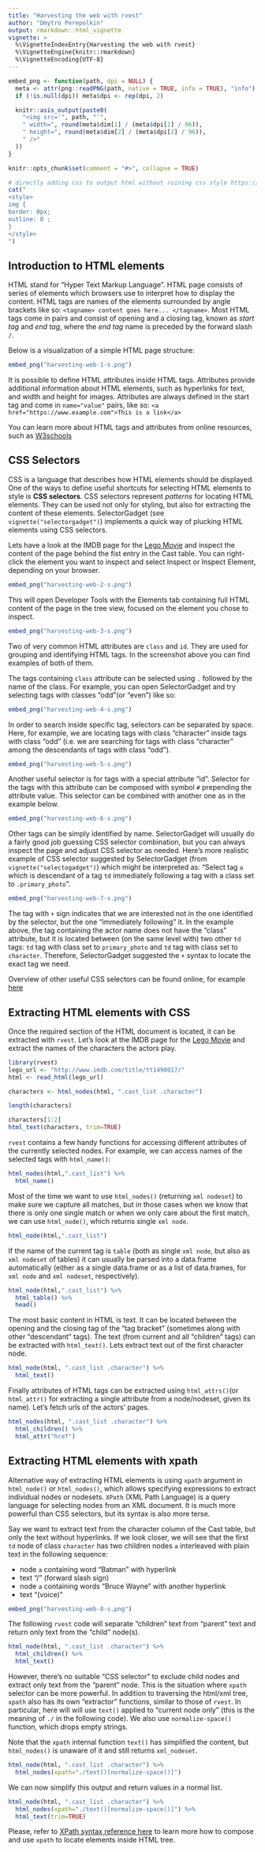 ```yaml
---
title: "Harvesting the web with rvest"
author: "Dmytro Perepolkin"
output: rmarkdown::html_vignette
vignette: >
  %\VignetteIndexEntry{Harvesting the web with rvest}
  %\VignetteEngine{knitr::rmarkdown}
  %\VignetteEncoding{UTF-8}
---
```


```r
embed_png <- function(path, dpi = NULL) {
  meta <- attr(png::readPNG(path, native = TRUE, info = TRUE), "info")
  if (!is.null(dpi)) meta$dpi <- rep(dpi, 2)

  knitr::asis_output(paste0(
    "<img src='", path, "'",
    " width=", round(meta$dim[1] / (meta$dpi[1] / 96)),
    " height=", round(meta$dim[2] / (meta$dpi[2] / 96)),
    " />"
  ))
}

knitr::opts_chunk$set(comment = "#>", collapse = TRUE)
```

```r
# directly adding css to output html without ruining css style https://stackoverflow.com/questions/29291633/adding-custom-css-tags-to-an-rmarkdown-html-document
cat("
<style>
img {
border: 0px;
outline: 0 ;
}
</style>
")
```


## Introduction to HTML elements

HTML stand for "Hyper Text Markup Language". HTML page consists of series of elements which browsers use to interpret how to display the content. HTML tags are names of the elements surrounded by angle brackets like so: `<tagname> content goes here... </tagname>`. Most HTML tags come in pairs and consist of opening and a closing tag, known as _start tag_ and _end tag_, where the _end tag_ name is preceded by the forward slash `/`.

Below is a visualization of a simple HTML page structure:

```r
embed_png("harvesting-web-1-s.png")
```

It is possible to define HTML attributes inside HTML tags. Attributes provide additional information about HTML elements, such as hyperlinks for text, and width and height for images. Attributes are always defined in the start tag and come in `name="value"` pairs, like so: `<a href="https://www.example.com">This is a link</a>`

You can learn more about HTML tags and attributes from online resources, such as [W3schools](https://www.w3schools.com/html/default.asp)

## CSS Selectors

CSS is a language that describes how HTML elements should be displayed. One of the ways to define useful shortcuts for selecting HTML elements to style is **CSS selectors**. CSS selectors represent *patterns* for locating HTML elements. They can be used not only for styling, but also for extracting the content of these elements. SelectorGadget (see `vignette("selectorgadget")`) implements a quick way of plucking HTML elements using CSS selectors.

Lets have a look at the IMDB page for the [Lego Movie](https://www.imdb.com/title/tt1490017/) and inspect the content of the page behind the fist entry in the Cast table. You can right-click the element you want to inspect and select Inspect or Inspect Element, depending on your browser. 

```r
embed_png("harvesting-web-2-s.png")
```

This will open Developer Tools with the Elements tab containing full HTML content of the page in the tree view, focused on the element you chose to inspect.

```r
embed_png("harvesting-web-3-s.png")
```

Two of very common HTML attributes are `class` and `id`. They are used for grouping and identifying HTML tags. In the screenshot above you can find examples of both of them. 

The tags containing `class` attribute can be selected using `.` followed by the name of the class. For example, you can open SelectorGadget and try selecting tags with classes "odd"(or "even") like so:

```r
embed_png("harvesting-web-4-s.png")
```

In order to search inside specific tag, selectors can be separated by space. Here, for example, we are locating tags with class "character" inside tags with class "odd" (i.e. we are searching for tags with class "character" among the descendants of tags with class "odd").

```r
embed_png("harvesting-web-5-s.png")
```

Another useful selector is for tags with a special attribute "id". Selector for the tags with this attribute can be composed with symbol `#` prepending the attribute value. This selector can be combined with another one as in the example below.

```r
embed_png("harvesting-web-6-s.png")
```

Other tags can be simply identified by name. SelectorGadget will usually do a fairly good job guessing CSS selector combination, but you can always inspect the page and adjust CSS selector as needed. Here's more realistic example of CSS selector suggested by SelectorGadget (from `vignette("selectogadget")`) which might be interpreted as: "Select tag `a` which is descendant of a tag `td` immediately following a tag with a class set to `.primary_photo`".

```r
embed_png("harvesting-web-7-s.png")
```

The tag with `+` sign indicates that we are interested not in the one identified by the selector, but the one "immediately following" it. In the example above, the tag containing the actor name does not have the "class" attribute, but it is located between (on the same level with) two other `td` tags: `td` tag with class set to `primary_photo` and `td` tag with class set to `character`. Therefore, SelectorGadget suggested the `+` syntax to locate the exact tag we need.

Overview of other useful CSS selectors can be found online, for example [here](https://www.w3schools.com/cssref/css_selectors.asp)

## Extracting HTML elements with CSS

Once the required section of the HTML document is located, it can be extracted with `rvest`. Let's look at the IMDB page for the [Lego Movie](https://www.imdb.com/title/tt1490017/) and extract the names of the characters the actors play. 

```r
library(rvest)
lego_url <- "http://www.imdb.com/title/tt1490017/"
html <- read_html(lego_url)

characters <- html_nodes(html, ".cast_list .character")

length(characters)

characters[1:2]
html_text(characters, trim=TRUE)
```

`rvest` contains a few handy functions for accessing different attributes of the currently selected nodes. For example, we can access names of the selected tags with `html_name()`:
```r
html_nodes(html,".cast_list") %>% 
  html_name()
```
Most of the time we want to use `html_nodes()` (returning `xml nodeset`) to make sure we capture all matches, but in those cases when we know that there is only one single match or when we only care about the first match, we can use `html_node()`, which returns single `xml node`.

```r
html_node(html,".cast_list")
```

If the name of the current tag is `table` (both as single `xml node`, but also as `xml nodeset` of tables) it can usually be parsed into a data.frame automatically (either as a single data.frame or as a list of data.frames, for `xml node` and `xml nodeset`, respectively).

```r
html_node(html,".cast_list") %>% 
  html_table() %>% 
  head()
```

The most basic content in HTML is text. It can be located between the opening and the closing tag of the "tag bracket" (sometimes along with other "descendant" tags). The text (from current and all "children" tags) can be extracted with `html_text()`. Lets extract text out of the first character node.

```r
html_node(html, ".cast_list .character") %>% 
  html_text()
```

Finally attributes of HTML tags can be extracted using `html_attrs()`(or `html_attr()` for extracting a single attribute from a node/nodeset, given its name). Let's fetch urls of the actors' pages.

```r
html_nodes(html, ".cast_list .character") %>% 
  html_children() %>% 
  html_attr("href")
```

## Extracting HTML elements with xpath

Alternative way of extracting HTML elements is using `xpath` argument in `html_node()` or `html_nodes()`, which allows specifying expressions to extract individual nodes or nodesets. `XPath` (XML Path Language) is a query language for selecting nodes from an XML document. It is much more powerful than CSS selectors, but its syntax is also more terse.

Say we want to extract text from the character column of the Cast table, but only the text without hyperlinks. If we look closer, we will see that the first `td` node of class `character` has two children nodes `a` interleaved with plain text in the following sequence:

- node `a` containing word "Batman" with hyperlink
- text "/" (forward slash sign)
- node `a` containing words "Bruce Wayne" with another hyperlink
- text "(voice)"

```r
embed_png("harvesting-web-8-s.png")
```

The following `rvest` code will separate "children" text from "parent" text and return only text from the "child" node(s).

```r
html_node(html, ".cast_list .character") %>% 
  html_children() %>% 
  html_text()
```

However, there's no suitable "CSS selector" to exclude child nodes and extract only text from the "parent" node. This is the situation where `xpath` selector can be more powerful. In addition to traversing the html/xml tree, `xpath` also has its own "extractor" functions, similar to those of `rvest`. In particular, here will will use `text()` applied to "current node only" (this is the meaning of `./` in the following code). We also use `normalize-space()` function, which drops empty strings.

Note that the `xpath` internal function `text()` has simplified the content, but `html_nodes()` is unaware of it and still returns `xml_nodeset`.

```r
html_node(html, ".cast_list .character") %>% 
  html_nodes(xpath="./text()[normalize-space()]")
```

We can now simplify this output and return values in a normal list.
```r
html_node(html, ".cast_list .character") %>% 
  html_nodes(xpath="./text()[normalize-space()]") %>% 
  html_text(trim=TRUE)
```

Please, refer to [XPath syntax reference here](https://www.w3schools.com/xml/xpath_syntax.asp) to learn more how to compose and use `xpath` to locate elements inside HTML tree. 
